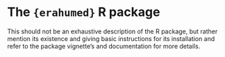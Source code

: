 # The `{erahumed}` R package

This should not be an exhaustive description of the R package, but rather 
mention its existence and giving basic instructions for its installation and 
refer to the package vignette's and documentation for more details.
